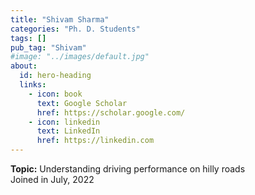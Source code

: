 ```yaml
---
title: "Shivam Sharma"
categories: "Ph. D. Students"
tags: []
pub_tag: "Shivam"
#image: "../images/default.jpg"
about:
  id: hero-heading
  links:
    - icon: book
      text: Google Scholar
      href: https://scholar.google.com/
    - icon: linkedin
      text: LinkedIn
      href: https://linkedin.com
---
```


:::{#hero-heading}
**Topic:** Understanding driving performance on hilly roads
 <br>
Joined in July, 2022
:::